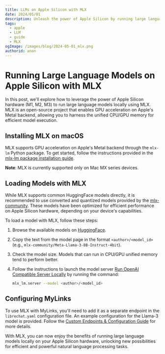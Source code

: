 ```yaml
---
title: LLMs on Apple Silicon with MLX
date: 2024/05/01
description: Unleash the power of Apple Silicon by running large language models locally with MLX.
tags:
  - apple
  - LLM
  - guide
  - MLX
ogImage: /images/blog/2024-05-01_mlx.png
authorid: anon
---
```



<BlogHeader />

# Running Large Language Models on Apple Silicon with MLX

In this post, we'll explore how to leverage the power of Apple Silicon hardware (M1, M2, M3) to run large language models locally using MLX. MLX is an open-source project that enables GPU acceleration on Apple's Metal backend, allowing you to harness the unified CPU/GPU memory for efficient model execution.

## Installing MLX on macOS

MLX supports GPU acceleration on Apple's Metal backend through the `mlx-lm` Python package. To get started, follow the instructions provided in the [mlx-lm package installation guide](https://github.com/ml-explore/mlx-examples/tree/main/llms).

**Note**: MLX is currently supported only on Mac MX series devices.

## Loading Models with MLX

While MLX supports common HuggingFace models directly, it is recommended to use converted and quantized models provided by the [mlx-community](https://huggingface.co/mlx-community). These models have been optimized for efficient performance on Apple Silicon hardware, depending on your device's capabilities.

To load a model with MLX, follow these steps:

1. Browse the available models on [HuggingFace](https://huggingface.co/models?search=mlx-community).
2. Copy the text from the model page in the format `<author>/<model_id>` (e.g., `mlx-community/Meta-Llama-3-8B-Instruct-4bit`).
3. Check the model size. Models that can run in CPU/GPU unified memory tend to perform better.
4. Follow the instructions to launch the model server [Run OpenAI Compatible Server Locally](https://github.com/ml-explore/mlx-examples/blob/main/llms/mlx_lm/SERVER.md) by running the command:

   ```sh filename="Launch the model server"
   mlx_lm.server --model <author>/<model_id>
   ```

## Configuring MyLinks

To use MLX with MyLinks, you'll need to add it as a separate endpoint in the `librechat.yaml` configuration file. An example configuration for the Llama-3 model is provided. Follow the [Custom Endpoints & Configuration Guide](/docs/configuration/librechat_yaml) for more details.

With MLX, you can now enjoy the benefits of running large language models locally on your Apple Silicon hardware, unlocking new possibilities for efficient and powerful natural language processing tasks.